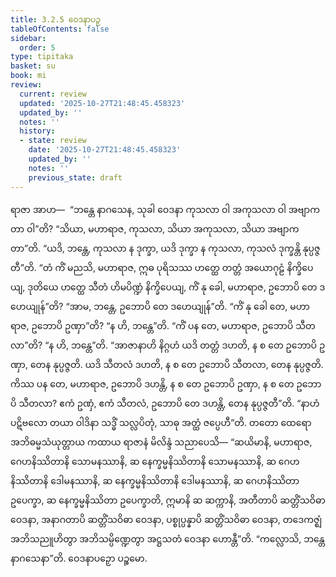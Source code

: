 ```yaml
---
title: 3.2.5 ဝေဒနာပဉှ
tableOfContents: false
sidebar:
  order: 5
type: tipitaka
basket: su
book: mi
review:
  current: review
  updated: '2025-10-27T21:48:45.458323'
  updated_by: ''
  notes: ''
  history:
  - state: review
    date: '2025-10-27T21:48:45.458323'
    updated_by: ''
    notes: ''
    previous_state: draft
---
```



<ReviewStatus review={frontmatter.review} showDetails={true} />

<HypothesisAnnotation frontmatter={frontmatter} />

<DynamicBreadcrumb />

<Division number="44" book="mi" e="ch" v="28">

<Paragraph number="203" book="mi">
ရာဇာ အာဟ—  “ဘန္တေ နာဂသေန, သုခါ ဝေဒနာ ကုသလာ ဝါ အကုသလာ ဝါ အဗျာကတာ ဝါ”တိ? “သိယာ, မဟာရာဇ, ကုသလာ, သိယာ အကုသလာ, သိယာ အဗျာကတာ”တိ. “ယဒိ, ဘန္တေ, ကုသလာ န ဒုက္ခာ, ယဒိ ဒုက္ခာ န ကုသလာ, ကုသလံ ဒုက္ခန္တိ နုပ္ပဇ္ဇတီ”တိ. “တံ ကိံ မညသိ, မဟာရာဇ, ဣဓ ပုရိသဿ ဟတ္ထေ တတ္တံ အယောဂုဠံ နိက္ခိပေယျ, ဒုတိယေ ဟတ္ထေ သီတံ ဟိမပိဏ္ဍံ နိက္ခိပေယျ, ကိံ နု ခေါ, မဟာရာဇ, ဥဘောပိ တေ ဒဟေယျုန်”တိ? “အာမ, ဘန္တေ, ဥဘောပိ တေ ဒဟေယျုန်”တိ. “ကိံ နု ခေါ တေ, မဟာရာဇ, ဥဘောပိ ဥဏှာ”တိ? “န ဟိ, ဘန္တေ”တိ. “ကိံ ပန တေ, မဟာရာဇ, ဥဘောပိ သီတလာ”တိ? “န ဟိ, ဘန္တေ”တိ. “အာဇာနာဟိ နိဂ္ဂဟံ ယဒိ တတ္တံ ဒဟတိ, န စ တေ ဥဘောပိ ဥဏှာ, တေန နုပ္ပဇ္ဇတိ. ယဒိ သီတလံ ဒဟတိ, န စ တေ ဥဘောပိ သီတလာ, တေန နုပ္ပဇ္ဇတိ. ကိဿ ပန တေ, မဟာရာဇ, ဥဘောပိ ဒဟန္တိ, န စ တေ ဥဘောပိ ဥဏှာ, န စ တေ ဥဘောပိ သီတလာ? ဧကံ ဥဏှံ, ဧကံ သီတလံ, ဥဘောပိ တေ ဒဟန္တိ, တေန နုပ္ပဇ္ဇတီ”တိ. “နာဟံ ပဋိဗလော တယာ ဝါဒိနာ သဒ္ဓိံ သလ္လပိတုံ, သာဓု အတ္ထံ ဇပ္ပေဟီ”တိ. တတော ထေရော အဘိဓမ္မသံယုတ္တာယ ကထာယ ရာဇာနံ မိလိန္ဒံ သညာပေသိ—
</Paragraph>

<Paragraph number="204" book="mi">
“ဆယိမာနိ, မဟာရာဇ, ဂေဟနိဿိတာနိ သောမနဿာနိ, ဆ နေက္ခမ္မနိဿိတာနိ သောမနဿာနိ, ဆ ဂေဟနိဿိတာနိ ဒေါမနဿာနိ, ဆ နေက္ခမ္မနိဿိတာနိ ဒေါမနဿာနိ, ဆ ဂေဟနိဿိတာ ဥပေက္ခာ, ဆ နေက္ခမ္မနိဿိတာ ဥပေက္ခာတိ, ဣမာနိ ဆ ဆက္ကာနိ, အတီတာပိ ဆတ္တိံသဝိဓာ ဝေဒနာ, အနာဂတာပိ ဆတ္တိံသဝိဓာ ဝေဒနာ, ပစ္စုပ္ပန္နာပိ ဆတ္တိံသဝိဓာ ဝေဒနာ, တဒေကဇ္ဈံ အဘိသညူဟိတွာ အဘိသမ္ပိဏ္ဍေတွာ အဋ္ဌသတံ ဝေဒနာ ဟောန္တီ”တိ.
</Paragraph>

<Paragraph number="205" book="mi">
“ကလ္လောသိ, ဘန္တေ နာဂသေနာ”တိ.

</Paragraph>
</Division>

<Paragraph number="206" type="center" book="mi">
ဝေဒနာပဉှော ပဉ္စမော.
</Paragraph>